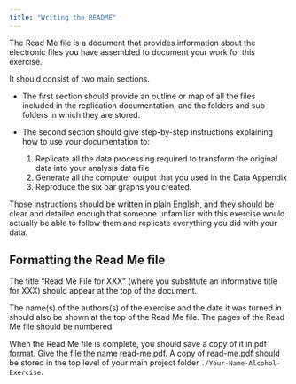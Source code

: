 ---
title: "Writing the README"
---

The Read Me file is a document that provides information about the electronic files you have assembled to document your work for this exercise.  

It should consist of two main sections.

- The first section should provide an outline or map of all the files included in the replication documentation, and the folders and sub-folders in which they are stored.

- The second section should give step-by-step instructions explaining how to use your documentation to:
  1) Replicate all the data processing required to transform the original data into your analysis data file
  2) Generate all the computer output that you used in the Data Appendix
  3) Reproduce the six bar graphs you created.  

Those instructions should be written in plain English, and they should be clear and detailed enough that someone unfamiliar with this exercise would actually be able to follow them and replicate everything you did with your data.

## Formatting the Read Me file
The title "Read Me File for XXX" (where you substitute an informative title for XXX) should appear at the top of the document.  

The name(s) of the authors(s) of the exercise and the date it was turned in should also be shown at the top of the Read Me file.   The pages of the Read Me file should be numbered.

When the Read Me file is complete, you should save a copy of it in pdf format.  Give the file the name read-me.pdf.
A copy of read-me.pdf should be stored in the top level of your main project folder `./Your-Name-Alcohol-Exercise`.  
